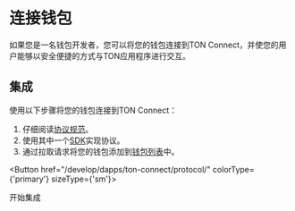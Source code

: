 
# 连接钱包

如果您是一名钱包开发者，您可以将您的钱包连接到TON Connect，并使您的用户能够以安全便捷的方式与TON应用程序进行交互。

## 集成

使用以下步骤将您的钱包连接到TON Connect：

1. 仔细阅读[协议规范](/develop/dapps/ton-connect/protocol/)。
2. 使用其中一个[SDK](/develop/dapps/ton-connect/developers)实现协议。
3. 通过拉取请求将您的钱包添加到[钱包列表](https://github.com/ton-blockchain/wallets-list)中。

<Button href="/develop/dapps/ton-connect/protocol/" colorType={'primary'} sizeType={'sm'}>

开始集成

</Button>
